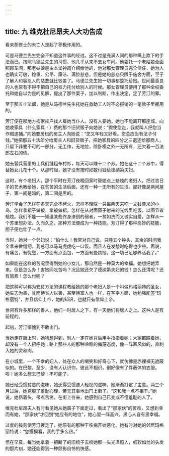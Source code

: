 ```yaml
---
---
---
```

title: 九 维克杜尼昂夫人大功告成
---




看来那修士的未亡人是起了积极作用的。

可是马德兰先生完全不知道这件事的经过。这不过是充满人间的那种瞒上欺下的手法而已。按照马德兰先生的习惯，他几乎从来不去女车间。他委托一个老姑娘全面照顾车间，那老姑娘是由本堂神甫介绍给他的，他对那女管理员完全信任，她为人也确实可敬，稳重、公平、廉洁、满腔慈悲，但是她的慈悲只限于施舍方面，至于了解人和容忍人的慈悲就比较差了。马德兰先生把一切事都委托给她。世间最善良的人也常有不得不把自己的权力托付给别人的时候。那女管理员便用了那种全权委托和她自以为是的见解，提出了那件案子，加以判断，作出决定，定了芳汀的罪。

至于那五十法郎，她是从马德兰先生托她在救助工人时不必报销的一笔款子里挪用的。

芳汀便在那地方挨家挨户找人雇她当仆人。没有人要她。她也不能离开那座城。向她收家具（什么家具！）费的那个旧货贩子向她说：“假使您走，我就叫人把您当作贼逮捕。”向她要房租的房主人向她说：“您又年轻又好看。您总应当有法子付钱。”她把那五十法郎分给房主人和旧货贩子，把她家具的四分之三退还给那商人，只留下非要不可的一部分，无工作，无地位，除卧榻之外一无所有，还欠着一百法郎左右的债。

她去替兵营里的士兵们缝粗布衬衫，每天可以赚十二个苏。她在这十二个苏中，得替她女儿花十个。从那时起，她才没有按时如数付钱给德纳第夫妇。

这时，有个老妇人，那个平时在芳汀夜晚回家时替她点上蜡烛的老妇人，把过苦日子的艺术教给她，在贫苦的生活后面，还有一种一无所有的生活。那好像是两间屋子，第一间是暗的，第二间是黑的。

芳汀学会了怎样在冬天完全不烤火，怎样不理睬一只每两天来吃一文钱粟米的小鸟，怎样拿裙子做被，拿被做裙，怎样在从对面窗子射来的光线里吃饭，以图节省蜡烛。我们不能一一知道某些终身潦倒的弱者，一贫如洗而又诚实自爱，怎样从一个苏里想办法。久而久之，那种方法便成为一种技能。芳汀得了那种高妙的技能，胆子便也壮了一点。

当时，她对一个邻妇说：“怕什么！我常对自己说，只睡五个钟头，其余的时间我全拿来做缝纫，我总可以马马虎虎吃一口饭。而且人在发愁时吃得也少些。再说，有痛苦，有忧愁，一方面有点面包，一方面有些烦恼，这一切已足够养活我了。”

如果能在这样的苦况里得到她的小女儿，那自然是一种莫大的幸福。她想把她弄来。但是怎么办！害她同吃苦吗？况且她还欠了德纳第夫妇的钱！怎么还清呢？还有旅费！怎么付呢？

把这种可以称为安贫方法的课程教给她的那个老妇人是一个叫做玛格丽特的圣女，她矢志为善，贫而待贫人以善，甚至待富人也一样，在写字方面，她勉强能签“玛格丽特”，并且信仰上帝，她的知识，也就只有信仰上帝。

世间有许多那样的善人，他们一时居人之下，有一天他们将居人之上。这种人是有前程的。

起初，芳汀惭愧到不敢出门。

当她走在街上时，她猜想得到，别人一定在她背后用手指指着她；大家都瞧着她，却没有一个人招呼她；路上那些人的那种冷酷的侮蔑态度，像一阵寒风似的，直刺入她的灵和肉。

在小城里，一个不幸的妇人，处在众人的嘲笑和好奇心下，就仿佛是赤裸裸无遮蔽似的。在巴黎，至少，没有人认识你，彼此不相识，倒好像有了件蔽体的衣服。唉！她多么想去巴黎！不可能了。

她已经受惯贫苦的滋味，她还得受惯遭人轻视的滋味。她渐渐打定了主意。两三个月过后，她克服了羞耻心理，若无其事地出门上街了。“这和我一点不相干。”她说。她昂着头，带点苦笑，在街上往来，她感到自己已变成不懂羞耻的人了。

维克杜尼昂夫人有时看见她从她窗子下面走过，看出了“那家伙”的苦难，又想到幸而有她，“那家伙”才回到“她应有的地位”，她心里一阵高兴。黑心人自有黑幸福。

过度的操劳使芳汀疲乏了，她原有的那种干咳病开始恶化。她有时对她的邻居玛格丽特说：“您摸摸看，我的手多么热。”

但在早晨，每当她拿着一把断了的旧梳子去梳她那一头光泽照人，细软如丝的头发的那片刻，她还能得到一种顾影自怜的快感。